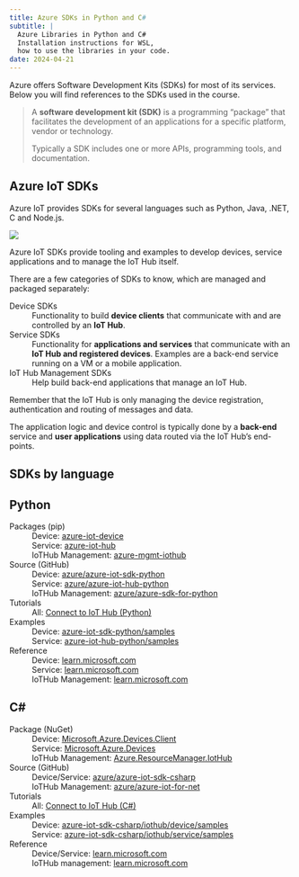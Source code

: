 ```yaml
---
title: Azure SDKs in Python and C#
subtitle: |
  Azure Libraries in Python and C#
  Installation instructions for WSL,
  how to use the libraries in your code.
date: 2024-04-21
---
```


Azure offers Software Development Kits (SDKs) for most of its services. Below
you will find references to the SDKs used in the course.

> A **software development kit (SDK)** is a programming "package" that
> facilitates the development of an applications for a specific platform, vendor
> or technology.
>
> Typically a SDK includes one or more APIs, programming tools, and
> documentation.

## Azure IoT SDKs

Azure IoT provides SDKs for several languages such as Python, Java, .NET, C and
Node.js.

::: {#fig-iot-hub-architecture .column-margin}

![](assets/iot-hub-architecture.svg)

Azure IoT SDKs provide tooling and
examples to develop devices, service applications and to manage the IoT Hub
itself.

:::

There are a few categories of SDKs to know, which are managed and packaged separately:

Device SDKs
: Functionality to build **device clients** that communicate with and are controlled by an **IoT Hub**.

Service SDKs
: Functionality for **applications and services** that communicate with an **IoT Hub and registered devices**. Examples are a back-end service running on a VM or a mobile application.

IoT Hub Management SDKs
: Help build back-end applications that manage an IoT Hub.

::: {.callout-note}
Remember that the IoT Hub is only managing the device registration,
authentication and routing of messages and data.

The application logic and device control is typically done by a **back-end**
service and **user applications** using data routed via the IoT Hub's
end-points.
:::


## SDKs by language

::: {.panel-tabset}

## Python

Packages (pip)
: Device: [azure-iot-device](https://pypi.org/project/azure-iot-device/)
: Service: [azure-iot-hub](https://pypi.org/project/azure-iot-hub/)
: IoTHub Management: [azure-mgmt-iothub](https://pypi.org/project/azure-mgmt-iothub/)

Source (GitHub)
: Device: [azure/azure-iot-sdk-python](https://github.com/Azure/azure-iot-sdk-python)
: Service: [azure/azure-iot-hub-python](https://github.com/Azure/azure-iot-hub-python/)
: IoTHub Management: [azure/azure-sdk-for-python](https://github.com/Azure/azure-sdk-for-python)

Tutorials
: All: [Connect to IoT Hub (Python)](https://learn.microsoft.com/en-us/azure/iot-develop/quickstart-send-telemetry-iot-hub?pivots=programming-language-python)

Examples
: Device: [azure-iot-sdk-python/samples](https://github.com/Azure/azure-iot-sdk-python/tree/main/samples)
: Service: [azure-iot-hub-python/samples](https://github.com/Azure/azure-iot-hub-python/tree/main/samples)

Reference
: Device: [learn.microsoft.com](https://learn.microsoft.com/en-us/python/api/azure-iot-device/?view=azure-python)
: Service: [learn.microsoft.com](https://learn.microsoft.com/en-us/python/api/azure-iot-hub/?view=azure-python)
: IoTHub Management: [learn.microsoft.com](https://learn.microsoft.com/en-us/python/api/azure-mgmt-iothub/?view=azure-python)

## C\#

Package (NuGet)
: Device: [Microsoft.Azure.Devices.Client](https://www.nuget.org/packages/Microsoft.Azure.Devices.Client)
: Service: [Microsoft.Azure.Devices](https://www.nuget.org/packages/Microsoft.Azure.Devices.Client)
: IoTHub Management: [Azure.ResourceManager.IotHub](https://www.nuget.org/packages/Azure.ResourceManager.IotHub/)

Source (GitHub)
: Device/Service: [azure/azure-iot-sdk-csharp](https://github.com/Azure/azure-iot-sdk-csharp) 
: IoTHub Management: [azure/azure-iot-for-net](https://github.com/Azure/azure-sdk-for-net/tree/main/sdk/iothub)

Tutorials
: All: [Connect to IoT Hub (C#)](https://learn.microsoft.com/en-us/azure/iot-develop/quickstart-send-telemetry-iot-hub?pivots=programming-language-csharp) 

Examples
: Device: [azure-iot-sdk-csharp/iothub/device/samples](https://github.com/Azure/azure-iot-sdk-csharp/tree/main/iothub/device/samples) 
: Service: [azure-iot-sdk-csharp/iothub/service/samples](https://github.com/Azure/azure-iot-sdk-csharp/tree/main/iothub/service/samples)

Reference
: Device/Service: [learn.microsoft.com](https://learn.microsoft.com/en-us/dotnet/api/microsoft.azure.devices.client?view=azure-dotnet) 
: IoTHub management: [learn.microsoft.com](https://learn.microsoft.com/en-us/dotnet/api/microsoft.azure.management.iothub?view=azure-dotnet) 

:::
